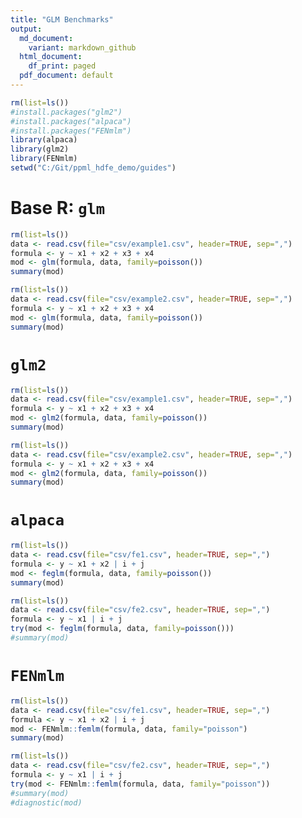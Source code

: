 ```yaml
---
title: "GLM Benchmarks"
output:
  md_document:
    variant: markdown_github
  html_document:
    df_print: paged
  pdf_document: default
---
```


```r
rm(list=ls())
#install.packages("glm2")
#install.packages("alpaca")
#install.packages("FENmlm")
library(alpaca)
library(glm2)
library(FENmlm)
setwd("C:/Git/ppml_hdfe_demo/guides")
```

# Base R: `glm`

```r
rm(list=ls())
data <- read.csv(file="csv/example1.csv", header=TRUE, sep=",")
formula <- y ~ x1 + x2 + x3 + x4
mod <- glm(formula, data, family=poisson())
summary(mod)
```


```r
rm(list=ls())
data <- read.csv(file="csv/example2.csv", header=TRUE, sep=",")
formula <- y ~ x1 + x2 + x3 + x4
mod <- glm(formula, data, family=poisson())
summary(mod)
```

# `glm2`

```r
rm(list=ls())
data <- read.csv(file="csv/example1.csv", header=TRUE, sep=",")
formula <- y ~ x1 + x2 + x3 + x4
mod <- glm2(formula, data, family=poisson())
summary(mod)
```


```r
rm(list=ls())
data <- read.csv(file="csv/example2.csv", header=TRUE, sep=",")
formula <- y ~ x1 + x2 + x3 + x4
mod <- glm2(formula, data, family=poisson())
summary(mod)
```

# `alpaca`


```r
rm(list=ls())
data <- read.csv(file="csv/fe1.csv", header=TRUE, sep=",")
formula <- y ~ x1 + x2 | i + j
mod <- feglm(formula, data, family=poisson())
summary(mod)
```


```r
rm(list=ls())
data <- read.csv(file="csv/fe2.csv", header=TRUE, sep=",")
formula <- y ~ x1 | i + j
try(mod <- feglm(formula, data, family=poisson()))
#summary(mod)
```

# `FENmlm`

```r
rm(list=ls())
data <- read.csv(file="csv/fe1.csv", header=TRUE, sep=",")
formula <- y ~ x1 + x2 | i + j
mod <- FENmlm::femlm(formula, data, family="poisson")
summary(mod)
```


```r
rm(list=ls())
data <- read.csv(file="csv/fe2.csv", header=TRUE, sep=",")
formula <- y ~ x1 | i + j
try(mod <- FENmlm::femlm(formula, data, family="poisson"))
#summary(mod)
#diagnostic(mod)
```

